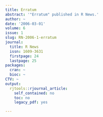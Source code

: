 ```yaml
---
title: Erratum
abstract: '"Erratum" published in R News.'
author: ~
date: '2006-03-01'
volume: 6
issue: 1
slug: RN-2006-1-erratum
journal:
  title: R News
  issn: 1609-3631
  firstpage: 24
  lastpage: 25
packages:
  cran: ~
  bioc: ~
CTV: ~
output:
  rjtools::rjournal_article:
    self_contained: no
    toc: no
    legacy_pdf: yes

---
```

